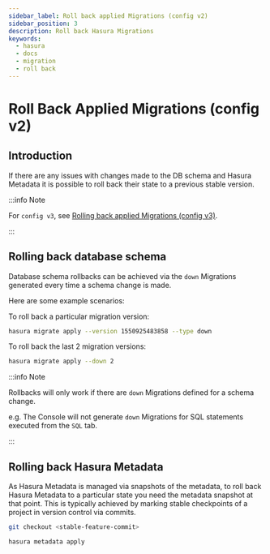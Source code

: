 ```yaml
---
sidebar_label: Roll back applied Migrations (config v2)
sidebar_position: 3
description: Roll back Hasura Migrations
keywords:
  - hasura
  - docs
  - migration
  - roll back
---
```


# Roll Back Applied Migrations (config v2)

## Introduction

If there are any issues with changes made to the DB schema and Hasura
Metadata it is possible to roll back their state to a previous stable
version.

:::info Note

For `config v3`, see [Rolling back applied Migrations (config v3)](/migrations-metadata-seeds/manage-migrations.mdx#roll-back-migrations).

:::

## Rolling back database schema

Database schema rollbacks can be achieved via the `down` Migrations
generated every time a schema change is made.

Here are some example scenarios:

To roll back a particular migration version:

```bash
hasura migrate apply --version 1550925483858 --type down
```

To roll back the last 2 migration versions:

```bash
hasura migrate apply --down 2
```

:::info Note

Rollbacks will only work if there are `down` Migrations defined for a
schema change.

e.g. The Console will not generate `down` Migrations for SQL statements
executed from the `SQL` tab.

:::

## Rolling back Hasura Metadata

As Hasura Metadata is managed via snapshots of the metadata, to roll
back Hasura Metadata to a particular state you need the metadata
snapshot at that point. This is typically achieved by marking stable
checkpoints of a project in version control via commits.

```bash
git checkout <stable-feature-commit>

hasura metadata apply
```
